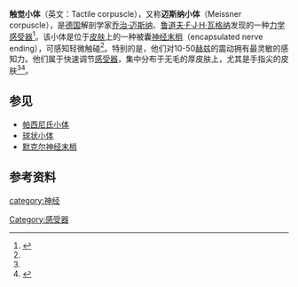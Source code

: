 {{Infobox microanatomy|Name=触觉小体|Latin=corpusculum tactus|Image=Blausen_0808_Skin_TactileCorpuscle.png|Caption=|Width=|Image2=Gray936.png|Caption2=人手[[乳头层|乳头层]]放大350倍|Location=[[皮肤|皮肤]]}}'''触觉小体'''（英文：Tactile corpuscle），又称'''迈斯纳小体'''（Meissner corpuscle），是[[德国|德国]]解剖学家[[乔治·迈斯纳|乔治·迈斯纳]]、[[魯道夫·F·J·H·瓦格納|鲁道夫·F·J·H·瓦格纳]]发现的一种[[力學感受器|力学感受器]]<ref name=":0">{{Cite book|chapter=Histology, Meissner Corpuscle|title=StatPearls|url=http://www.ncbi.nlm.nih.gov/books/NBK518980/|publisher=StatPearls Publishing|date=2020|location=Treasure Island (FL)|pmid=30085522|first=Meghan A.|last=Piccinin|first2=Julia H.|last2=Miao|first3=Janice|last3=Schwartz}}</ref>。该小体是位于[[皮肤|皮肤]]上的一种被囊[[神经末梢|神经末梢]]（encapsulated nerve ending），可感知轻微触碰<ref name=":0" />。特别的是，他们对10-50[[赫兹|赫兹]]的震动拥有最灵敏的感知力。他们属于快速调节[[感受器|感受器]]，集中分布于无毛的厚皮肤上，尤其是手指尖的皮肤<ref name=":0" /><ref>{{Cite journal|title=Mechanoreceptors Specialized to Receive Tactile Information|url=https://www.ncbi.nlm.nih.gov/books/NBK10895/|last=Purves|first=Dale|last2=Augustine|first2=George J.|date=2001|journal=Neuroscience. 2nd edition|language=en|last3=Fitzpatrick|first3=David|last4=Katz|first4=Lawrence C.|last5=LaMantia|first5=Anthony-Samuel|last6=McNamara|first6=James O.|last7=Williams|first7=S. Mark|access-date=2021-02-19|archive-date=2021-05-06|archive-url=https://web.archive.org/web/20210506132909/http://www.ncbi.nlm.nih.gov/books/NBK10895/|dead-url=no}}</ref>。

== 参见 ==
* [[帕西尼氏小体|帕西尼氏小体]]
*[[球状小体|球状小体]]
*[[默克尔神经末梢|默克尔神经末梢]]

== 参考资料 ==
{{reflist}}
{{biology-stub}}

{{躯体感觉系统}}
{{Nervous tissue}}

[[category:神经|category:神经]]
[[Category:感受器|Category:感受器]]
